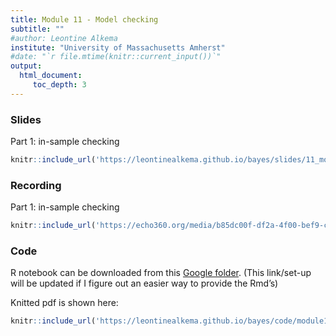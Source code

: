 ```yaml
---
title: Module 11 - Model checking
subtitle: ""
#author: Leontine Alkema
institute: "University of Massachusetts Amherst"
#date: "`r file.mtime(knitr::current_input())`"
output: 
  html_document:
     toc_depth: 3
---
```


### Slides

Part 1:  in-sample checking 

```r
knitr::include_url('https://leontinealkema.github.io/bayes/slides/11_modelchecking-part1.pdf')
```


### Recording

Part 1:  in-sample checking 
  
```r
knitr::include_url('https://echo360.org/media/b85dc00f-df2a-4f00-bef9-cf3ca33b0ad1/public')
```

### Code

R notebook can be downloaded from this <a href="https://drive.google.com/drive/folders/1XX_wfHa89E-0quq3LTmxQ03idkpHTRwP?usp=sharing" target="_blank">Google folder</a>. (This link/set-up will be updated if I figure out an easier way to provide the Rmd's)

Knitted pdf is shown here:
```r
knitr::include_url('https://leontinealkema.github.io/bayes/code/module11.pdf')
```

